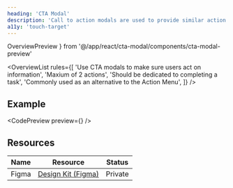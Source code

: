 ```yaml
---
heading: 'CTA Modal'
description: 'Call to action modals are used to provide similar action options at once.'
a11y: 'touch-target'
---
```


  OverviewPreview
} from '@/app/react/cta-modal/components/cta-modal-preview'

<OverviewList rules={[
  'Use CTA modals to make sure users act on information',
  'Maxium of 2 actions',
  'Should be dedicated to completing a task',
  'Commonly used as an alternative to the Action Menu',
]} />

## Example

<CodePreview preview={<OverviewPreview />} />

<DripDivider />

## Resources

| Name     | Resource | Status                                               |
| -------- | -------- | ---------------------------------------------------- |
| Figma    | [Design Kit (Figma)](https://www.figma.com/design/ducwqOCxoxcWc3ReV3FYd8/Digital-University-Component-Library?m=auto&node-id=0-1)      |                         Private                      |